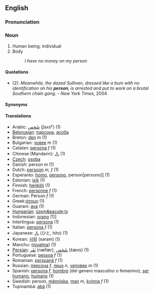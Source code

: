 ==English==
===Pronunciation===

===Noun===
#Human being; individual
#Body <!-- needs revising; also is this a legal term? -->
#:''I have no money on my person''

====Quotations====
* (2): ''Meanwhile, the dazed Sullivan, dressed like a bum with no identification on his '''person''', is arrested and put to work on a brutal Southern chain gang.''  - ''New York Times'', 2004

====Synonyms====

====Translations====
*Arabic: [[شَخص]] (ʃaxsˁ) (1)
*[[Belorusian]]: [[пэрсона]], [[асоба]]
*Breton: [[den]] ''m'' (1)
*Bulgarian: [[човек]] ''m'' (1)
*Catalan: [[persona]] ''f'' (1)
*Chinese (Mandarin): [[人]] (1)
*[[Czech]]: [[osoba]]
*Danish: person ''m'' (1)
*Dutch: [[persoon]] ''m, f'' (1)
*Esperanto: [[homo]], [[persono]], {{msg:ReVo}}person|persono]] (1)
*Estonian: [[isik]] (1)
*Finnish: [[henkilö]] (1)
*French: [[personne]] ''f'' (1)
*German: Person ''f'' (1)
*Greek:[[άτομο]] (1)
*Guarani: [[ava]] (1)
*[[Hungarian]]: [[szem&eacute;ly]]
*Indonesian: [[orang]] (1)]
*Interlingua: [[persona]] (1)
*Italian: [[persona]] ''f'' (1)
*Japanese: [[人]] (ひと, hito) (1)
*Korean: [[사람]] (saram) (1)
*Manchu: ([[niyalma]]) (1) <!--is this a transliteration?  If so, it should not be wikified-->
*[[Persian]]:  [[نَفَر]] (næfær), [[شَخص]] (šæxs) (1)
*Portuguese: [[pessoa]] ''f'' (1)
*Romanian: [[persoană]] ''f'' (1)
*Russian: [[персона]] ''f'', [[лицо]] ''n'', [[человек]] ''m'' (1)
*Spanish: [[persona]] ''f'', [[hombre]] (del genero masculino o femenino),  [[ser humano]], [[humano]] (1) <!--is "del genero masculino o femenino" part of the translation or does it mean that "hombre" can apply to both a man and a woman?  If the latter, is it really necessary to say this? -->
*Swedish: person, [[människa]], [[man]] ''m'', [[kvinna]] ''f'' (1)
*Tupinambá: [[abá]] (1)